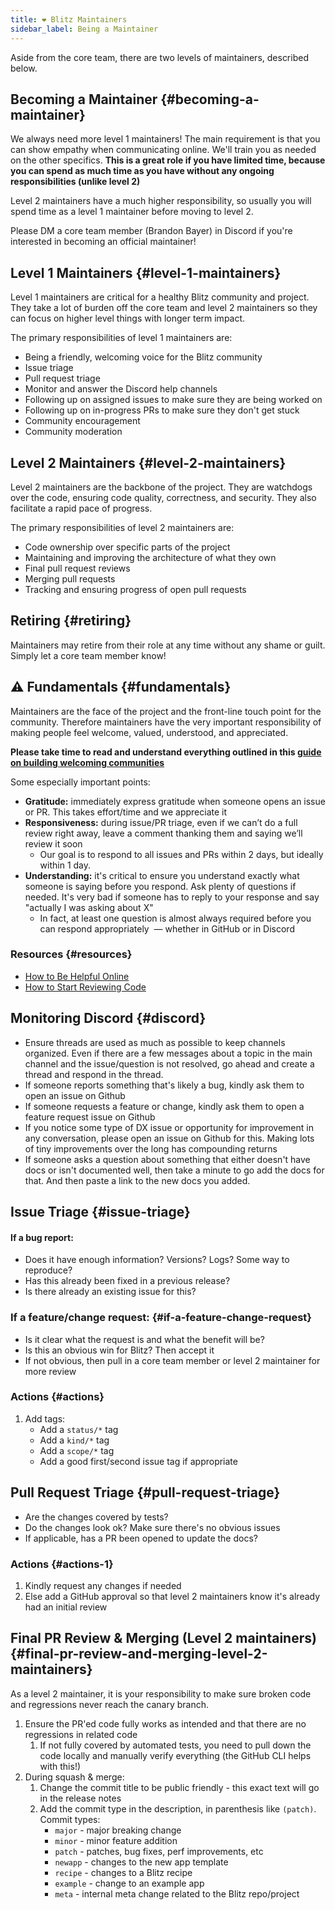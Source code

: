 ```yaml
---
title: ❤️ Blitz Maintainers
sidebar_label: Being a Maintainer
---
```


Aside from the core team, there are two levels of maintainers, described
below.

## Becoming a Maintainer {#becoming-a-maintainer}

We always need more level 1 maintainers! The main requirement is that you
can show empathy when communicating online. We'll train you as needed on
the other specifics. **This is a great role if you have limited time,
because you can spend as much time as you have without any ongoing
responsibilities (unlike level 2)**

Level 2 maintainers have a much higher responsibility, so usually you will
spend time as a level 1 maintainer before moving to level 2.

Please DM a core team member (Brandon Bayer) in Discord if you're
interested in becoming an official maintainer!

## Level 1 Maintainers {#level-1-maintainers}

Level 1 maintainers are critical for a healthy Blitz community and
project. They take a lot of burden off the core team and level 2
maintainers so they can focus on higher level things with longer term
impact.

The primary responsibilities of level 1 maintainers are:

- Being a friendly, welcoming voice for the Blitz community
- Issue triage
- Pull request triage
- Monitor and answer the Discord help channels
- Following up on assigned issues to make sure they are being worked on
- Following up on in-progress PRs to make sure they don't get stuck
- Community encouragement
- Community moderation

## Level 2 Maintainers {#level-2-maintainers}

Level 2 maintainers are the backbone of the project. They are watchdogs
over the code, ensuring code quality, correctness, and security. They also
facilitate a rapid pace of progress.

The primary responsibilities of level 2 maintainers are:

- Code ownership over specific parts of the project
- Maintaining and improving the architecture of what they own
- Final pull request reviews
- Merging pull requests
- Tracking and ensuring progress of open pull requests

## Retiring {#retiring}

Maintainers may retire from their role at any time without any shame or
guilt. Simply let a core team member know!

## ⚠️ Fundamentals {#fundamentals}

Maintainers are the face of the project and the front-line touch point for
the community. Therefore maintainers have the very important
responsibility of making people feel welcome, valued, understood, and
appreciated.

**Please take time to read and understand everything outlined in this
[guide on building welcoming communities](https://opensource.guide/building-community)**

Some especially important points:

- **Gratitude:** immediately express gratitude when someone opens an issue
  or PR. This takes effort/time and we appreciate it
- **Responsiveness:** during issue/PR triage, even if we can’t do a full
  review right away, leave a comment thanking them and saying we’ll review
  it soon
  - Our goal is to respond to all issues and PRs within 2 days, but
    ideally within 1 day.
- **Understanding:** it's critical to ensure you understand exactly what
  someone is saying before you respond. Ask plenty of questions if needed.
  It's very bad if someone has to reply to your response and say "actually
  I was asking about X"
  - In fact, at least one question is almost always required before you
    can respond appropriately  — whether in GitHub or in Discord

### Resources {#resources}

- [How to Be Helpful Online](https://nedbatchelder.com/blog/202009/how_to_be_helpful_online.html)
- [How to Start Reviewing Code](https://shubheksha.com/posts/2019/03/how-to-start-reviewing-code/)

## Monitoring Discord {#discord}

- Ensure threads are used as much as possible to keep channels organized.
  Even if there are a few messages about a topic in the main channel and
  the issue/question is not resolved, go ahead and create a thread and
  respond in the thread.
- If someone reports something that's likely a bug, kindly ask them to
  open an issue on Github
- If someone requests a feature or change, kindly ask them to open a
  feature request issue on Github
- If you notice some type of DX issue or opportunity for improvement in
  any conversation, please open an issue on Github for this. Making lots
  of tiny improvements over the long has compounding returns
- If someone asks a question about something that either doesn't have docs
  or isn't documented well, then take a minute to go add the docs for
  that. And then paste a link to the new docs you added.

## Issue Triage {#issue-triage}

#### If a bug report:

- Does it have enough information? Versions? Logs? Some way to reproduce?
- Has this already been fixed in a previous release?
- Is there already an existing issue for this?

### If a feature/change request: {#if-a-feature-change-request}

- Is it clear what the request is and what the benefit will be?
- Is this an obvious win for Blitz? Then accept it
- If not obvious, then pull in a core team member or level 2 maintainer
  for more review

### Actions {#actions}

1. Add tags:
   - Add a `status/*` tag
   - Add a `kind/*` tag
   - Add a `scope/*` tag
   - Add a good first/second issue tag if appropriate

## Pull Request Triage {#pull-request-triage}

- Are the changes covered by tests?
- Do the changes look ok? Make sure there's no obvious issues
- If applicable, has a PR been opened to update the docs?

### Actions {#actions-1}

1. Kindly request any changes if needed
2. Else add a GitHub approval so that level 2 maintainers know it's
   already had an initial review

## Final PR Review & Merging (Level 2 maintainers) {#final-pr-review-and-merging-level-2-maintainers}

As a level 2 maintainer, it is your responsibility to make sure broken
code and regressions never reach the canary branch.

1. Ensure the PR'ed code fully works as intended and that there are no
   regressions in related code
   1. If not fully covered by automated tests, you need to pull down the
      code locally and manually verify everything (the GitHub CLI helps
      with this!)
2. During squash & merge:
   1. Change the commit title to be public friendly - this exact text will
      go in the release notes
   2. Add the commit type in the description, in parenthesis like
      `(patch)`. Commit types:
      - `major` - major breaking change
      - `minor` - minor feature addition
      - `patch` - patches, bug fixes, perf improvements, etc
      - `newapp` - changes to the new app template
      - `recipe` - changes to a Blitz recipe
      - `example` - change to an example app
      - `meta` - internal meta change related to the Blitz repo/project
